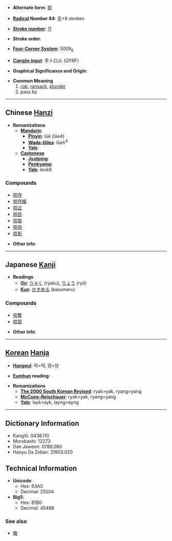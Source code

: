 * '''Alternate form''': [[掠]]

* '''[[Wiktionary:Chinese radical index| Radical]] Number 64''': [[Wiktionary:Chinese radical index 手|手]]+8 strokes

* '''[[Wiktionary:Chinese total strokes index|Stroke number]]''': [[Wiktionary:Chinese total strokes index 11|11]]

* '''Stroke order''': 

* '''[[Wiktionary:Chinese four corner index|Four-Corner System]]''': 5009<sub>6</sub>

* '''[[Wiktionary:Chinese Cangjie index|Cangjie input]]''': 手卜口火 (QYRF)

* '''Graphical Significance and Origin''': 

* '''Common Meaning'''
*# [[rob]], [[ransack]], [[plunder]]
*# pass by

----

== Chinese [[Hanzi]] ==

* '''Romanizations'''
** '''[[Mandarin]]'''
*** '''[[Pinyin]]''': lüè (lüe4)
*** '''[[Wade-Giles]]''': lüeh<sup>4</sup>
*** '''[[Yale]]''': 
** '''[[Cantonese]]'''
*** '''[[Jyutping]]''':
*** '''[[Penkyamp]]''': 
*** '''[[Yale]]''': leuk6

===Compounds===
*[[掠夺]]
*[[掠夺婚]]
*[[掠过]]
*[[掠目]]
*[[掠取]]
*[[掠视]]
*[[掠影]]

* '''Other info''': 

----

== Japanese [[Kanji]] ==

* '''Readings'''
** '''[[On]]''': [[りゃく]] (ryaku), [[りょう]] (ryō)
** '''[[Kun]]''': [[かすめる]] (kasumeru)

===Compounds===
*[[掠奪]]
*[[掠笞]]

* '''Other info''':  

----

== [[Korean]] [[Hanja]] ==

* '''[[Hangeul]]''': 략>약, 량>양

* '''[[Eumhun]] reading''': 

* '''Romanizations'''
** '''[[The 2000 South Korean Revised Romanization|The 2000 South Korean Revised]]''': ryak>yak, ryang>yang
** '''[[McCune-Reischauer]]''': ryak>yak, ryang>yang
** '''[[Yale]]''': layk>ayk, layng>ayng

----

== Dictionary Information ==

* KangXi: 0438.110
* Morobashi: 12273
* Dae Jaweon: 0788.080
* Hanyu Da Zidian: 31903.020

== Technical Information ==

* '''Unicode''':
** Hex: 63A0
** Decimal: 25504
* '''Big5''':
** Hex: B1B0
** Decimal: 45488

===See also===
*[[略]]